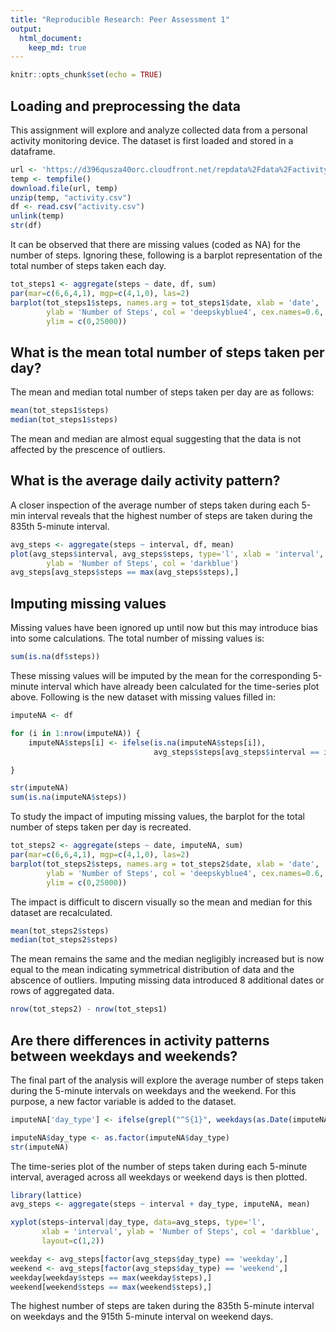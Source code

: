 ```yaml
---
title: "Reproducible Research: Peer Assessment 1"
output: 
  html_document:
    keep_md: true
---
```


```r
knitr::opts_chunk$set(echo = TRUE)
```

## Loading and preprocessing the data
This assignment will explore and analyze collected data from a personal activity monitoring device. The dataset is first loaded and stored in a dataframe.

```r
url <- 'https://d396qusza40orc.cloudfront.net/repdata%2Fdata%2Factivity.zip'
temp <- tempfile()
download.file(url, temp)
unzip(temp, "activity.csv")
df <- read.csv("activity.csv")
unlink(temp)
str(df)
```

It can be observed that there are missing values (coded as NA) for the number of steps. Ignoring these, following is a barplot representation of the total number of steps taken each day.

```r
tot_steps1 <- aggregate(steps ~ date, df, sum)
par(mar=c(6,6,4,1), mgp=c(4,1,0), las=2)
barplot(tot_steps1$steps, names.arg = tot_steps1$date, xlab = 'date', 
        ylab = 'Number of Steps', col = 'deepskyblue4', cex.names=0.6,
        ylim = c(0,25000))
```

## What is the mean total number of steps taken per day?
The mean and median total number of steps taken per day are as follows:

```r
mean(tot_steps1$steps)
median(tot_steps1$steps)
```

The mean and median are almost equal suggesting that the data is not affected by the prescence of outliers.

## What is the average daily activity pattern?
A closer inspection of the average number of steps taken during each 5-min interval reveals that the highest number of steps are taken during the 835th 5-minute interval.

```r
avg_steps <- aggregate(steps ~ interval, df, mean)
plot(avg_steps$interval, avg_steps$steps, type='l', xlab = 'interval', 
        ylab = 'Number of Steps', col = 'darkblue')
avg_steps[avg_steps$steps == max(avg_steps$steps),]
```

## Imputing missing values
Missing values have been ignored up until now but this may introduce bias into some calculations. The total number of missing values is:

```r

sum(is.na(df$steps))

```

These missing values will be imputed by the mean for the corresponding 5-minute interval which have already been calculated for the time-series plot above. Following is the new dataset with missing values filled in:

```r
imputeNA <- df

for (i in 1:nrow(imputeNA)) {
    imputeNA$steps[i] <- ifelse(is.na(imputeNA$steps[i]),
                                avg_steps$steps[avg_steps$interval == imputeNA$interval[i]], df$steps[i])

}

str(imputeNA)
sum(is.na(imputeNA$steps))
```

To study the impact of imputing missing values, the barplot for the total number of steps taken per day is recreated.

```r
tot_steps2 <- aggregate(steps ~ date, imputeNA, sum)
par(mar=c(6,6,4,1), mgp=c(4,1,0), las=2)
barplot(tot_steps2$steps, names.arg = tot_steps2$date, xlab = 'date', 
        ylab = 'Number of Steps', col = 'deepskyblue4', cex.names=0.6,
        ylim = c(0,25000))
```

The impact is difficult to discern visually so the mean and median for this dataset are recalculated.

```r
mean(tot_steps2$steps)
median(tot_steps2$steps)
```

The mean remains the same and the median negligibly increased but is now equal to the mean indicating symmetrical distribution of data and the abscence of outliers. Imputing missing data introduced 8 additional dates or rows of aggregated data.

```r
nrow(tot_steps2) - nrow(tot_steps1)
```

## Are there differences in activity patterns between weekdays and weekends?
The final part of the analysis will explore the average number of steps taken during the 5-minute intervals on weekdays and the weekend. For this purpose, a new factor variable is added to the dataset.

```r
imputeNA['day_type'] <- ifelse(grepl("^S{1}", weekdays(as.Date(imputeNA$date))), 'weekend', 'weekday')

imputeNA$day_type <- as.factor(imputeNA$day_type)
str(imputeNA)
```

The time-series plot of the number of steps taken during each 5-minute interval, averaged across all weekdays or weekend days is then plotted.

```r
library(lattice)
avg_steps <- aggregate(steps ~ interval + day_type, imputeNA, mean)

xyplot(steps~interval|day_type, data=avg_steps, type='l',
       xlab = 'interval', ylab = 'Number of Steps', col = 'darkblue',
       layout=c(1,2))

weekday <- avg_steps[factor(avg_steps$day_type) == 'weekday',]
weekend <- avg_steps[factor(avg_steps$day_type) == 'weekend',]
weekday[weekday$steps == max(weekday$steps),]
weekend[weekend$steps == max(weekend$steps),]
```

The highest number of steps are taken during the 835th 5-minute interval on weekdays and the 915th 5-minute interval on weekend days.